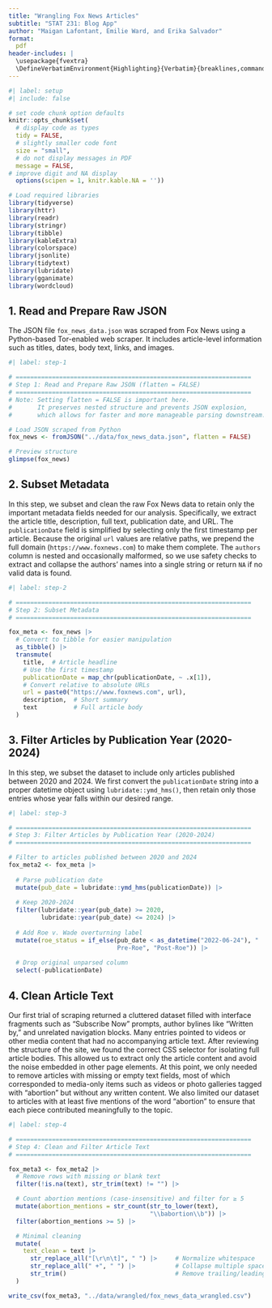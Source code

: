 ```yaml
---
title: "Wrangling Fox News Articles"
subtitle: "STAT 231: Blog App"
author: "Maigan Lafontant, Emilie Ward, and Erika Salvador"
format: 
  pdf
header-includes: |
  \usepackage{fvextra}
  \DefineVerbatimEnvironment{Highlighting}{Verbatim}{breaklines,commandchars=\\\{\}}
---
```


```r
#| label: setup
#| include: false

# set code chunk option defaults
knitr::opts_chunk$set(
  # display code as types
  tidy = FALSE, 
  # slightly smaller code font
  size = "small",
  # do not display messages in PDF
  message = FALSE,
# improve digit and NA display 
  options(scipen = 1, knitr.kable.NA = ''))

# Load required libraries
library(tidyverse)
library(httr)
library(readr)
library(stringr)
library(tibble)
library(kableExtra)
library(colorspace)
library(jsonlite)
library(tidytext)
library(lubridate)
library(gganimate)
library(wordcloud)
```

## 1. Read and Prepare Raw JSON

The JSON file `fox_news_data.json` was scraped from Fox News using a Python-based Tor-enabled web scraper. It includes article-level information such as titles, dates, body text, links, and images.

```r
#| label: step-1

# =================================================================
# Step 1: Read and Prepare Raw JSON (flatten = FALSE)
# =================================================================
# Note: Setting flatten = FALSE is important here.
#       It preserves nested structure and prevents JSON explosion,
#       which allows for faster and more manageable parsing downstream.

# Load JSON scraped from Python
fox_news <- fromJSON("../data/fox_news_data.json", flatten = FALSE)

# Preview structure
glimpse(fox_news)
```

## 2. Subset Metadata

In this step, we subset and clean the raw Fox News data to retain only the important metadata fields needed for our analysis. Specifically, we extract the article title, description, full text, publication date, and URL. The `publicationDate` field is simplified by selecting only the first timestamp per article. Because the original `url` values are relative paths, we prepend the full domain (`https://www.foxnews.com`) to make them complete. The `authors` column is nested and occasionally malformed, so we use safety checks to extract and collapse the authors' names into a single string or return `NA` if no valid data is found.

```r
#| label: step-2

# =================================================================
# Step 2: Subset Metadata
# =================================================================

fox_meta <- fox_news |>
  # Convert to tibble for easier manipulation
  as_tibble() |>
  transmute(
    title,  # Article headline
    # Use the first timestamp
    publicationDate = map_chr(publicationDate, ~ .x[1]),  
    # Convert relative to absolute URLs
    url = paste0("https://www.foxnews.com", url),         
    description,  # Short summary
    text          # Full article body
  )
```

## 3. Filter Articles by Publication Year (2020-2024)

In this step, we subset the dataset to include only articles published between 2020 and 2024. We first convert the `publicationDate` string into a proper datetime object using `lubridate::ymd_hms()`, then retain only those entries whose year falls within our desired range.

```r
#| label: step-3

# =================================================================
# Step 3: Filter Articles by Publication Year (2020-2024)
# =================================================================

# Filter to articles published between 2020 and 2024
fox_meta2 <- fox_meta |> 
  
  # Parse publication date
  mutate(pub_date = lubridate::ymd_hms(publicationDate)) |>  
  
  # Keep 2020-2024
  filter(lubridate::year(pub_date) >= 2020, 
         lubridate::year(pub_date) <= 2024) |> 
  
  # Add Roe v. Wade overturning label
  mutate(roe_status = if_else(pub_date < as_datetime("2022-06-24"), "
                              Pre-Roe", "Post-Roe")) |> 
  
  # Drop original unparsed column
  select(-publicationDate)  
```

## 4. Clean Article Text

Our first trial of scraping returned a cluttered dataset filled with interface fragments such as “Subscribe Now” prompts, author bylines like “Written by,” and unrelated navigation blocks. Many entries pointed to videos or other media content that had no accompanying article text. After reviewing the structure of the site, we found the correct CSS selector for isolating full article bodies. This allowed us to extract only the article content and avoid the noise embedded in other page elements. At this point, we only needed to remove articles with missing or empty text fields, most of which corresponded to media-only items such as videos or photo galleries tagged with “abortion” but without any written content. We also limited our dataset to articles with at least five mentions of the word “abortion” to ensure that each piece contributed meaningfully to the topic.

```r
#| label: step-4

# =================================================================
# Step 4: Clean and Filter Article Text
# =================================================================

fox_meta3 <- fox_meta2 |>
  # Remove rows with missing or blank text
  filter(!is.na(text), str_trim(text) != "") |>

  # Count abortion mentions (case-insensitive) and filter for ≥ 5
  mutate(abortion_mentions = str_count(str_to_lower(text), 
                                       "\\babortion\\b")) |>
  filter(abortion_mentions >= 5) |>

  # Minimal cleaning
  mutate(
    text_clean = text |> 
      str_replace_all("[\r\n\t]", " ") |>     # Normalize whitespace
      str_replace_all(" +", " ") |>           # Collapse multiple spaces
      str_trim()                              # Remove trailing/leading spaces
  )

write_csv(fox_meta3, "../data/wrangled/fox_news_data_wrangled.csv")
```


